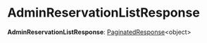 
# AdminReservationListResponse

 **AdminReservationListResponse**: [PaginatedResponse](../types.HttpTypes.PaginatedResponse/page.mdx)&#60;object&#62;
